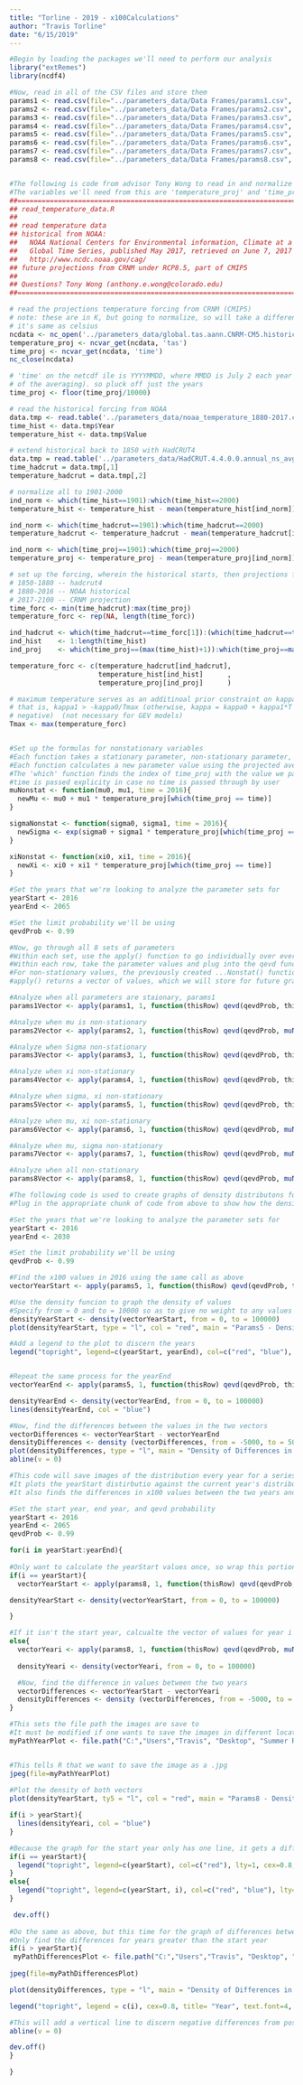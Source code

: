 ---
title: "Torline - 2019 - x100Calculations"
author: "Travis Torline"
date: "6/15/2019"
---

```{r}
#Begin by loading the packages we'll need to perform our analysis
library("extRemes")
library(ncdf4)

#Now, read in all of the CSV files and store them
params1 <- read.csv(file="../parameters_data/Data Frames/params1.csv", header=TRUE, sep=",") #All stationary
params2 <- read.csv(file="../parameters_data/Data Frames/params2.csv", header=TRUE, sep=",") #Mu nonstationary
params3 <- read.csv(file="../parameters_data/Data Frames/params3.csv", header=TRUE, sep=",") #Sigma nonstationary
params4 <- read.csv(file="../parameters_data/Data Frames/params4.csv", header=TRUE, sep=",") #Xi nonstatioanry
params5 <- read.csv(file="../parameters_data/Data Frames/params5.csv", header=TRUE, sep=",") #Sigma/Xi nonstationary
params6 <- read.csv(file="../parameters_data/Data Frames/params6.csv", header=TRUE, sep=",") #Mu/Xi nonstationary
params7 <- read.csv(file="../parameters_data/Data Frames/params7.csv", header=TRUE, sep=",") #Mu/Sigma nonstationary
params8 <- read.csv(file="../parameters_data/Data Frames/params8.csv", header=TRUE, sep=",") #All nonstationary


#The following is code from advisor Tony Wong to read in and normalize historical temperature data from NOAA
#The variables we'll need from this are 'temperature_proj' and 'time_proj'
##=============================================================================
## read_temperature_data.R
##
## read temperature data
## historical from NOAA:
##   NOAA National Centers for Environmental information, Climate at a Glance:
##   Global Time Series, published May 2017, retrieved on June 7, 2017 from
##   http://www.ncdc.noaa.gov/cag/
## future projections from CRNM under RCP8.5, part of CMIP5
##
## Questions? Tony Wong (anthony.e.wong@colorado.edu)
##=============================================================================

# read the projections temperature forcing from CRNM (CMIP5)
# note: these are in K, but going to normalize, so will take a difference and
# it's same as celsius
ncdata <- nc_open('../parameters_data/global.tas.aann.CNRM-CM5.historical+rcp85.r1i1p1.18500101-21001231.nc')
temperature_proj <- ncvar_get(ncdata, 'tas')
time_proj <- ncvar_get(ncdata, 'time')
nc_close(ncdata)

# 'time' on the netcdf ile is YYYYMMDD, where MMDD is July 2 each year (becuase
# of the averaging). so pluck off just the years
time_proj <- floor(time_proj/10000)

# read the historical forcing from NOAA
data.tmp <- read.table('../parameters_data/noaa_temperature_1880-2017.csv', header = TRUE, sep=',')
time_hist <- data.tmp$Year
temperature_hist <- data.tmp$Value

# extend historical back to 1850 with HadCRUT4
data.tmp = read.table('../parameters_data/HadCRUT.4.4.0.0.annual_ns_avg.txt')
time_hadcrut = data.tmp[,1]
temperature_hadcrut = data.tmp[,2]

# normalize all to 1901-2000
ind_norm <- which(time_hist==1901):which(time_hist==2000)
temperature_hist <- temperature_hist - mean(temperature_hist[ind_norm])

ind_norm <- which(time_hadcrut==1901):which(time_hadcrut==2000)
temperature_hadcrut <- temperature_hadcrut - mean(temperature_hadcrut[ind_norm])

ind_norm <- which(time_proj==1901):which(time_proj==2000)
temperature_proj <- temperature_proj - mean(temperature_proj[ind_norm])

# set up the forcing, wherein the historical starts, then projections finish
# 1850-1880 -- hadcrut4
# 1880-2016 -- NOAA historical
# 2017-2100 -- CRNM projection
time_forc <- min(time_hadcrut):max(time_proj)
temperature_forc <- rep(NA, length(time_forc))

ind_hadcrut <- which(time_hadcrut==time_forc[1]):(which(time_hadcrut==time_hist[1])-1)
ind_hist    <- 1:length(time_hist)
ind_proj    <- which(time_proj==(max(time_hist)+1)):which(time_proj==max(time_forc))

temperature_forc <- c(temperature_hadcrut[ind_hadcrut],
                      temperature_hist[ind_hist]      ,
                      temperature_proj[ind_proj]      )

# maximum temperature serves as an additinoal prior constraint on kappa0, kappa1
# that is, kappa1 > -kappa0/Tmax (otherwise, kappa = kappa0 + kappa1*T might be
# negative)  (not necessary for GEV models)
Tmax <- max(temperature_forc)


#Set up the formulas for nonstationary variables
#Each function takes a stationary parameter, non-stationary parameter, and time as inputs
#Each function calculates a new parameter value using the projected average temperature
#The 'which' function finds the index of time_proj with the value we pass through
#time is passed explicity in case no time is passed through by user
muNonstat <- function(mu0, mu1, time = 2016){
  newMu <- mu0 + mu1 * temperature_proj[which(time_proj == time)]
}

sigmaNonstat <- function(sigma0, sigma1, time = 2016){
  newSigma <- exp(sigma0 + sigma1 * temperature_proj[which(time_proj == time)])
}

xiNonstat <- function(xi0, xi1, time = 2016){
  newXi <- xi0 + xi1 * temperature_proj[which(time_proj == time)]
}
```

```{r}
#Set the years that we're looking to analyze the parameter sets for
yearStart <- 2016
yearEnd <- 2065

#Set the limit probability we'll be using
qevdProb <- 0.99

#Now, go through all 8 sets of parameters
#Within each set, use the apply() function to go individually over ever row
#Within each row, take the parameter values and plug into the qevd function using the qevd probability specified above. This will give the value such that qevdProb * 100% of probability lies below that point
#For non-stationary values, the previously created ...Nonstat() functions will calculate the new value within the qevd call using the mean annual temperature during the year specified by yearStart
#apply() returns a vector of values, which we will store for future graphing

#Analyze when all parameters are staionary, params1
params1Vector <- apply(params1, 1, function(thisRow) qevd(qevdProb, thisRow["u"], thisRow["s"], thisRow["xi"]))

#Analyze when mu is non-stationary
params2Vector <- apply(params2, 1, function(thisRow) qevd(qevdProb, muNonstat(thisRow["u0"], thisRow["u1"], yearStart), thisRow["s"], thisRow["xi"]))

#Analyze when Sigma non-stationary
params3Vector <- apply(params3, 1, function(thisRow) qevd(qevdProb, thisRow["u"], sigmaNonstat(thisRow["s0"], thisRow["s1"], yearStart), thisRow["xi"]))

#Analyze when xi non-stationary
params4Vector <- apply(params4, 1, function(thisRow) qevd(qevdProb, thisRow["u"], thisRow["s"], xiNonstat(thisRow["xi0"], thisRow["xi1"], yearStart)))

#Analyze when sigma, xi non-stationary
params5Vector <- apply(params5, 1, function(thisRow) qevd(qevdProb, thisRow["u"], sigmaNonstat(thisRow["s0"], thisRow["s1"], yearStart), xiNonstat(thisRow["xi0"], thisRow["xi1"], yearStart)))

#Analyze when mu, xi non-stationary
params6Vector <- apply(params6, 1, function(thisRow) qevd(qevdProb, muNonstat(thisRow["u0"], thisRow["u1"], yearStart), thisRow["s"], xiNonstat(thisRow["xi0"], thisRow["xi1"], yearStart)))

#Analyze when mu, sigma non-stationary
params7Vector <- apply(params7, 1, function(thisRow) qevd(qevdProb, muNonstat(thisRow["u0"], thisRow["u1"], yearStart), sigmaNonstat(thisRow["s0"], thisRow["s1"], yearStart), thisRow["xi"]))

#Analyze when all non-stationary
params8Vector <- apply(params8, 1, function(thisRow) qevd(qevdProb, muNonstat(thisRow["u0"], thisRow["u1"], yearStart), sigmaNonstat(thisRow["s0"], thisRow["s1"], yearStart), xiNonstat(thisRow["xi0"], thisRow["xi1"], yearStart)))
```

```{r}
#The following code is used to create graphs of density distributons for different years.
#Plug in the appropriate chunk of code from above to show how the density of x100 values changes over different years

#Set the years that we're looking to analyze the parameter sets for
yearStart <- 2016
yearEnd <- 2030

#Set the limit probability we'll be using
qevdProb <- 0.99

#Find the x100 values in 2016 using the same call as above
vectorYearStart <- apply(params5, 1, function(thisRow) qevd(qevdProb, thisRow["u"], sigmaNonstat(thisRow["s0"], thisRow["s1"], yearStart), xiNonstat(thisRow["xi0"], thisRow["xi1"], yearStart)))

#Use the density funcion to graph the density of values
#Specify from = 0 and to = 10000 so as to give no weight to any values outside these parameters
densityYearStart <- density(vectorYearStart, from = 0, to = 100000)
plot(densityYearStart, type = "l", col = "red", main = "Params5 - Density Distribution of x100 values in 2016 and 2065", xlab = "Sea Level [mm]", ylab = "f(x)")

#Add a legend to the plot to discern the years
legend("topright", legend=c(yearStart, yearEnd), col=c("red", "blue"), lty=1, cex=0.8, title="Year", text.font=4, bg='lightblue')


#Repeat the same process for the yearEnd
vectorYearEnd <- apply(params5, 1, function(thisRow) qevd(qevdProb, thisRow["u"], sigmaNonstat(thisRow["s0"], thisRow["s1"], yearEnd), xiNonstat(thisRow["xi0"], thisRow["xi1"], yearEnd)))

densityYearEnd <- density(vectorYearEnd, from = 0, to = 100000)
lines(densityYearEnd, col = "blue")

#Now, find the differences between the values in the two vectors
vectorDifferences <- vectorYearStart - vectorYearEnd
densityDifferences <- density (vectorDifferences, from = -5000, to = 5000)
plot(densityDifferences, type = "l", main = "Density of Differences in x100 Values Between Years", xlab = "Difference in Values [mm]")
abline(v = 0)
```

```{r}

#This code will save images of the distribution every year for a series of years
#It plots the yearStart distirbutio against the current year's distribution including a legend
#It also finds the differences in x100 values between the two years and saves those pictures as well

#Set the start year, end year, and qevd probability
yearStart <- 2016
yearEnd <- 2065
qevdProb <- 0.99

for(i in yearStart:yearEnd){
  
#Only want to calculate the yearStart values once, so wrap this portion in an if statement
if(i == yearStart){
  vectorYearStart <- apply(params8, 1, function(thisRow) qevd(qevdProb, muNonstat(thisRow["u0"], thisRow["u1"], yearStart), sigmaNonstat(thisRow["s0"], thisRow["s1"], yearStart), xiNonstat(thisRow["xi0"], thisRow["xi1"], yearStart)))

densityYearStart <- density(vectorYearStart, from = 0, to = 100000)

}

#If it isn't the start year, calcualte the vector of values for year i
else{
  vectorYeari <- apply(params8, 1, function(thisRow) qevd(qevdProb, muNonstat(thisRow["u0"], thisRow["u1"], i), sigmaNonstat(thisRow["s0"], thisRow["s1"], i), xiNonstat(thisRow["xi0"], thisRow["xi1"], i)))
  
  densityYeari <- density(vectorYeari, from = 0, to = 100000)

  #Now, find the difference in values between the two years
  vectorDifferences <- vectorYearStart - vectorYeari
  densityDifferences <- density (vectorDifferences, from = -5000, to = 5000)
}

#This sets the file path the images are save to
#It must be modified if one wants to save the images in different locations
myPathYearPlot <- file.path("C:","Users","Travis", "Desktop", "Summer Research", "Comparison-of-Methods-for-Estimating-Future-Flood-Risk-in-New-Orleans-Louisiana-master", "x100Calculations", "parameter8Years" ,paste("parameter8_", i, ".jpg", sep = ""))


#This tells R that we want to save the image as a .jpg
jpeg(file=myPathYearPlot)
 
#Plot the density of both vectors
plot(densityYearStart, ty5 = "l", col = "red", main = "Params8 - Density Distribution of x100 values from 2016 to 2065", xlab = "Sea Level [mm]", ylab = "Density")

if(i > yearStart){
  lines(densityYeari, col = "blue")
}

#Because the graph for the start year only has one line, it gets a different legend
if(i == yearStart){
  legend("topright", legend=c(yearStart), col=c("red"), lty=1, cex=0.8, title="Year", text.font=4, bg='lightblue')
}
else{
  legend("topright", legend=c(yearStart, i), col=c("red", "blue"), lty=1, cex=0.8, title="Year", text.font=4, bg='lightblue')
}

 dev.off()
 
#Do the same as above, but this time for the graph of differences between values
#Only find the differences for years greater than the start year
if(i > yearStart){
 myPathDifferencesPlot <- file.path("C:","Users","Travis", "Desktop", "Summer Research", "Comparison-of-Methods-for-Estimating-Future-Flood-Risk-in-New-Orleans-Louisiana-master", "x100Calculations", "parameter8Differences" ,paste("differences_", i, ".jpg", sep = ""))
 
jpeg(file=myPathDifferencesPlot)

plot(densityDifferences, type = "l", main = "Density of Differences in x100 Values Between Year Start and Year i", cex.main = 0.8, xlab = "Difference in Values [mm]", ylab = "Density")

legend("topright", legend = c(i), cex=0.8, title= "Year", text.font=4, bg = "lightblue")

#This will add a vertical line to discern negative differences from positive ones
abline(v = 0)

dev.off()
}

}
```

